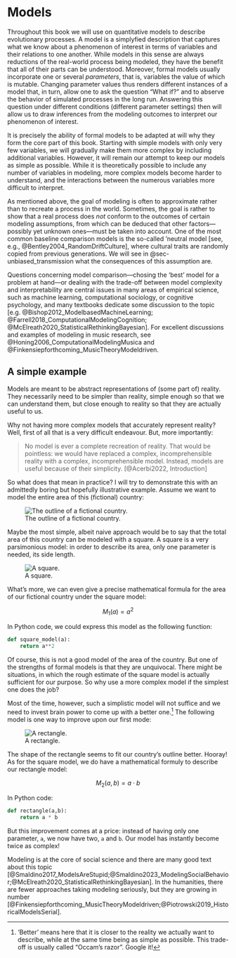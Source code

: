 # Models 

Throughout this book we will use on quantitative models to describe evolutionary processes. A model is a simplyfied description that captures what we know about a phenomenon of interest in terms of variables and their relations to one another. While models in this sense are always reductions of the real-world process being modeled, they have the benefit that all of their parts can be understood. Moreover, formal models usually incorporate one or several _parameters_, that is, variables the value of which is mutable. Changing parameter values thus renders different instances of a model that, in turn, allow one to ask the question "What if?" and to abserve the behavior of simulated processes in the long run. Answering this question under different conditions (different parameter settings) then will allow us to draw inferences from the modeling outcomes to interpret our phenomenon of interest.

It is precisely the ability of formal models to be adapted at will why they form the core part of this book. Starting with simple models with only very few variables, we will gradually make them more complex by including additional variables. However, it will remain our attempt to keep our models as simple as possible. While it is theoretically possible to include any number of variables in modeling, more complex models become harder to understand, and the interactions between the numerous variables more difficult to interpret. 

As mentioned above, the goal of modeling is often to approximate rather than to recreate a process in the world. Sometimes, the goal is rather to show that a real process does _not_ conform to the outcomes of certain modeling assumptions, from which can be deduced that other factors---possibly yet unknown ones---must be taken into account. One of the most common baseline comparison models is the so-called 'neutral model [see, e.g., @Bentley2004_RandomDriftCulture], where cultural traits are randomly copied from previous generations. We will see in @sec-unbiased_transmission what the consequences of this assumption are. 

Questions concerning model comparison---chosing the 'best' model for a problem at hand---or dealing with the trade-off between model complexity and interpretability are central issues in many areas of empirical science, such as machine learning, computational sociology, or cognitive psychology, and many textbooks dedicate some discussion to the topic [e.g. @Bishop2012_ModelbasedMachineLearning; @Farrell2018_ComputationalModelingCognition; @McElreath2020_StatisticalRethinkingBayesian]. For excellent discussions and examples of modeling in music research, see @Honing2006_ComputationalModelingMusica and @Finkensiepforthcoming_MusicTheoryModeldriven.

## A simple example

Models are meant to be abstract representations of 
(some part of) reality. They necessarily need 
to be simpler than reality, simple enough so that we 
can understand them, but close enough to reality so
that they are actually useful to us. 

Why not having more complex models that accurately 
represent reality? Well, first of all that is a 
very difficult endeavour. But, more importantly:

> No model is ever a complete recreation of reality. That would be pointless: we would have replaced a complex, incomprehensible reality with a complex, incomprehensible model. Instead, models are useful because of their simplicity. [@Acerbi2022, Introduction]

So what does that mean in practice? I will try to 
demonstrate this with an admittedly boring but 
hopefully illustrative example. Assume we want to model the entire area of this (fictional) country:

![The outline of a fictional country.](img/fictional_country.png)

Maybe the most simple, albeit naive approach would be to say that the total area of this country can be 
modeled with a square. A square is a very 
parsimonious model: in order to describe its area,
only one parameter is needed, its side length.

![A square.](img/square.png)

What's more, we can even give a precise mathematical
formula for the area of our fictional country under 
the square model:

$$M_1(a) = a^2$$

In Python code, we could express this model as the following function:

```python

def square_model(a):
    return a**2
```

Of course, this is not a good model of the 
area of the country. But one of the strengths
of formal models is that they are unquivocal.
There might be situations, in which the rough 
estimate of the square model is actually sufficient 
for our purpose. So why use a more complex model
if the simplest one does the job? 

Most of the time, however, such a simplistic model
will not suffice and we need to invest brain power 
to come up with a better one.^['Better' means here 
that it is closer to the reality we actually want to 
describe, while at the same time being as simple 
as possible. This trade-off is usually called "Occam's razor". Google it!]
The following model is one way to improve upon
our first mode:

![A rectangle.](img/rectangle.png)

The shape of the rectangle seems to fit our 
country's outline better. Hooray!
As for the square model, we do have a mathematical formuly to describe our rectangle model:

$$M_2(a,b) = a \cdot b$$

In Python code:

```python
def rectangle(a,b):
    return a * b
```

But this improvement comes at a price:
instead of having only one parameter, `a`,
we now have two, `a` and `b`. 
Our model has instantly become twice as complex!

Modeling is at the core of social science and there are many 
good text about this topic
[@Smaldino2017_ModelsAreStupid;@Smaldino2023_ModelingSocialBehavior;@McElreath2020_StatisticalRethinkingBayesian]. 
In the humanities, there are fewer approaches taking modeling seriously,
but they are growing in number [@Finkensiepforthcoming_MusicTheoryModeldriven;@Piotrowski2019_HistoricalModelsSerial].